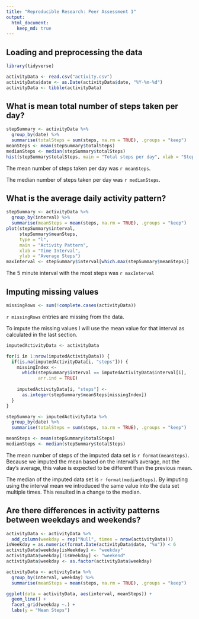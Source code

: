 ---
title: "Reproducible Research: Peer Assessment 1"
output: 
  html_document:
    keep_md: true
---


## Loading and preprocessing the data

```{r}
library(tidyverse)

activityData <- read.csv("activity.csv")
activityData$date <- as.Date(activityData$date, "%Y-%m-%d")
activityData <- tibble(activityData)
```

## What is mean total number of steps taken per day?

```{r}
stepSummary <- activityData %>% 
  group_by(date) %>% 
  summarise(totalSteps = sum(steps, na.rm = TRUE), .groups = "keep")
meanSteps <- mean(stepSummary$totalSteps)
medianSteps <- median(stepSummary$totalSteps)
hist(stepSummary$totalSteps, main = "Total steps per day", xlab = "Steps")
```

The mean number of steps taken per day was `r meanSteps`.

The median number of steps taken per day was `r medianSteps`.


## What is the average daily activity pattern?

```{r}
stepSummary <- activityData %>%
  group_by(interval) %>%
  summarise(meanSteps = mean(steps, na.rm = TRUE), .groups = "keep")
plot(stepSummary$interval, 
     stepSummary$meanSteps, 
     type = "l", 
     main = "Activity Pattern", 
     xlab = "Time Interval", 
     ylab = "Average Steps")
maxInterval <- stepSummary$interval[which.max(stepSummary$meanSteps)]
```
The 5 minute interval with the most steps was `r maxInterval`

## Imputing missing values

```{r}
missingRows <- sum(!complete.cases(activityData))
```
`r missingRows` entries are missing from the data.

To impute the missing values I will use the mean value for that interval as calculated in the last section.

```{r}
imputedActivityData <- activityData

for(i in 1:nrow(imputedActivityData)) {
  if(is.na(imputedActivityData[i, "steps"])) {
    missingIndex <-
      which(stepSummary$interval == imputedActivityData$interval[i], 
            arr.ind = TRUE)
    
    imputedActivityData[i, "steps"] <- 
      as.integer(stepSummary$meanSteps[missingIndex])
  }
}

stepSummary <- imputedActivityData %>% 
  group_by(date) %>%
  summarise(totalSteps = sum(steps, na.rm = TRUE), .groups = "keep")

meanSteps <- mean(stepSummary$totalSteps)
medianSteps <- median(stepSummary$totalSteps)
```

The mean number of steps of the imputed data set is `r format(meanSteps)`. Because we imputed the mean based on the interval's average, not the day's average, this value is expected to be different than the previous mean. 

The median of the imputed data set is `r format(medianSteps)`. By imputing using the interval mean we introduced the same value into the data set multiple times. This resulted in a change to the median.

## Are there differences in activity patterns between weekdays and weekends?
```{r}
activityData <- activityData %>% 
  add_column(weekday = rep("Null", times = nrow(activityData)))
isWeekday = as.numeric(format.Date(activityData$date, "%u")) < 6
activityData$weekday[isWeekday] <- "weekday"
activityData$weekday[!isWeekday] <- "weekend"
activityData$weekday <- as.factor(activityData$weekday)

activityData <- activityData %>% 
  group_by(interval, weekday) %>%
  summarise(meanSteps = mean(steps, na.rm = TRUE), .groups = "keep")

ggplot(data = activityData, aes(interval, meanSteps)) + 
  geom_line() + 
  facet_grid(weekday ~.) +
  labs(y = "Mean Steps")
```


